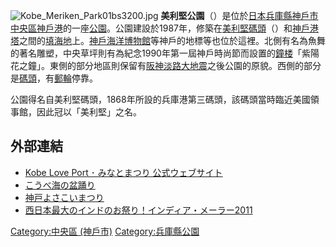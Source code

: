 {{Coord|34|40|54|N|135|11|18.5|E|region:JP|display=title}}
[[File:Kobe_Meriken_Park01bs3200.jpg|thumb]]
'''美利堅公園'''（{{jpn|kn='''メリケンパーク'''|rm=Meriken Paku}}）是位於[[日本|日本]][[兵庫縣|兵庫縣]][[神戶市|神戶市]][[中央區_(神戶市)|中央區]][[神戶港|神戶港]]的一座[[公園|公園]]。公園建設於1987年，修築在[[美利堅碼頭|美利堅碼頭]]（{{lang|ja|メリケン波止場}}）和[[神戶港塔|神戶港塔]]之間的[[填海地|填海地]]上。[[神戶海洋博物館|神戶海洋博物館]]等神戶的地標等也位於這裡。北側有名為魚舞的著名雕塑，中央草坪則有為紀念1990年第一屆神戶時尚節而設置的[[鐘楼|鐘楼]]「紫陽花之鐘」。東側的部分地區則保留有[[阪神淡路大地震|阪神淡路大地震]]之後公園的原貌。西側的部分是[[碼頭|碼頭]]，有[[郵輪|郵輪]]停靠。

公園得名自美利堅碼頭，1868年所設的兵庫港第三碼頭，該碼頭當時臨近美國領事館，因此冠以「美利堅」之名。

== 外部連結 ==
{{Commons|Category:Meriken Park}}
* [http://www.minatomatsuri.jp/ Kobe Love Port ･ みなとまつり 公式ウェブサイト] {{Wayback|url=http://www.minatomatsuri.jp/ |date=20210418143344 }} {{ja icon}}
* [http://www.uminobon.net/ こうべ海の盆踊り] {{Wayback|url=http://www.uminobon.net/ |date=20210226180545 }} {{ja icon}}
* [https://web.archive.org/web/20140106045344/http://kobeyosakoi.net/ 神戸よさこいまつり] {{ja icon}}
* [https://web.archive.org/web/20140201200219/http://www1.odn.ne.jp/indiamela/ 西日本最大のインドのお祭り！インディア・メーラー2011] {{ja icon}}
{{DEFAULTSORT:Meriken Park}}

[[Category:中央區_(神戶市)|Category:中央區 (神戶市)]]
[[Category:兵庫縣公園|Category:兵庫縣公園]]